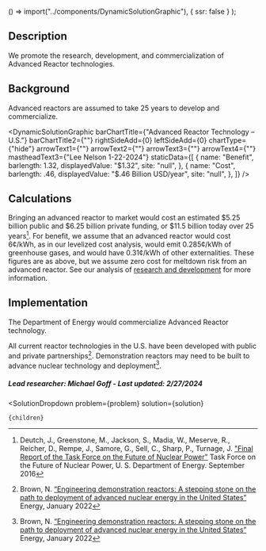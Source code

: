 
  () => import("../components/DynamicSolutionGraphic"),
  { ssr: false }
);


## Description
We promote the research, development, and commercialization of Advanced Reactor technologies.

## Background
Advanced reactors are assumed to take 25 years to develop and commercialize.

<DynamicSolutionGraphic
  barChartTitle={"Advanced Reactor Technology – U.S."}
  barChartTitle2={""}
  rightSideAdd={0}
  leftSideAdd={0}
  chartType={"hide"}
  arrowText1={""}
  arrowText2={""}
  arrowText3={""}
  arrowText4={""}
  mastheadText3={"Lee Nelson 1-22-2024"}
 staticData={[
    {
     name: "Benefit",
      barlength: 1.32,
      displayedValue: "$1.32",
      site: "null",
    },
    {
      name: "Cost",
      barlength: .46,
      displayedValue: "$.46 Billion USD/year",
      site: "null",
    },
  ]}
/>

## Calculations
Bringing an advanced reactor to market would cost an estimated $5.25 billion public and $6.25 billion private funding, or $11.5 billion today over 25 years[^”1”].
For benefit, we assume that an advanced reactor would cost 6¢/kWh, as in our levelized cost analysis, would emit 0.285¢/kWh of greenhouse gases, and would have 0.31¢/kWh of other externalities. These figures are as above, but we assume zero cost for meltdown risk from an advanced reactor. See our analysis of [research and development](https://www.urbancruiseship.org/energy/energy_socioeconomics/rd) for more information.

## Implementation
The Department of Energy would commercialize Advanced Reactor technology.

All current reactor technologies in the U.S. have been developed with public and private partnerships[^”2”]. Demonstration reactors may need to be built to advance nuclear technology and deployment[^”2”].

##### Lead researcher: Michael Goff - Last updated: 2/27/2024

[^”1”]: Deutch, J., Greenstone, M., Jackson, S., Madia, W., Meserve, R., Reicher, D., Rempe, J., Samore, G., Sell, C., Sharp, P., Turnage, J. ["Final Report of the Task Force on the Future of Nuclear Power"](https://www.energy.gov/seab/downloads/final-report-task-force-future-nuclear-power) Task Force on the Future of Nuclear Power, U. S. Department of Energy. September 2016

[^”2”]: Brown, N. [“Engineering demonstration reactors: A stepping stone on the path to deployment of advanced nuclear energy in the United States”](https://doi.org/10.1016/j.energy.2021.121750) Energy, January 2022

  <SolutionDropdown 
    problem={problem} 
    solution={solution}
  >
    {children}
  </SolutionDropdown>